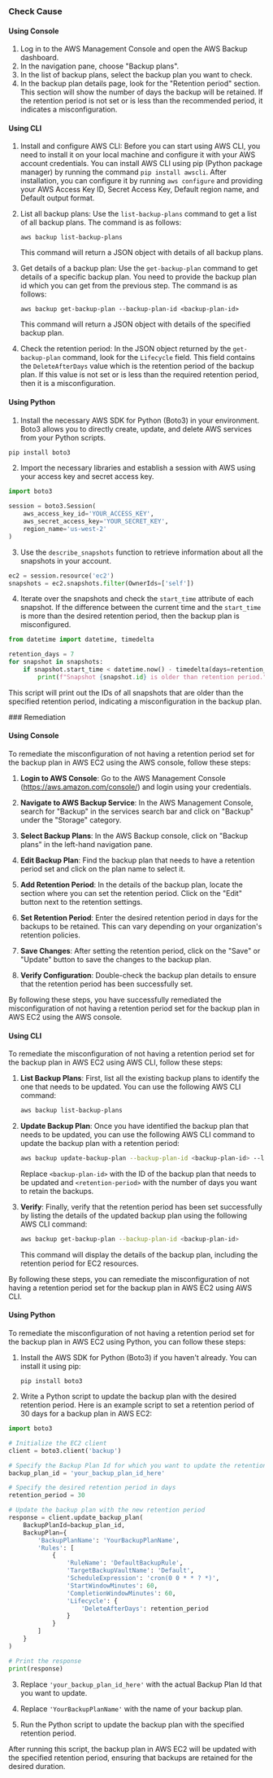 

<Tabs><Tab title='Cause'>
### Check Cause

#### Using Console

1. Log in to the AWS Management Console and open the AWS Backup dashboard.
2. In the navigation pane, choose "Backup plans".
3. In the list of backup plans, select the backup plan you want to check.
4. In the backup plan details page, look for the "Retention period" section. This section will show the number of days the backup will be retained. If the retention period is not set or is less than the recommended period, it indicates a misconfiguration.

#### Using CLI

1. Install and configure AWS CLI: Before you can start using AWS CLI, you need to install it on your local machine and configure it with your AWS account credentials. You can install AWS CLI using pip (Python package manager) by running the command `pip install awscli`. After installation, you can configure it by running `aws configure` and providing your AWS Access Key ID, Secret Access Key, Default region name, and Default output format.

2. List all backup plans: Use the `list-backup-plans` command to get a list of all backup plans. The command is as follows:
   ```
   aws backup list-backup-plans
   ```
   This command will return a JSON object with details of all backup plans.

3. Get details of a backup plan: Use the `get-backup-plan` command to get details of a specific backup plan. You need to provide the backup plan id which you can get from the previous step. The command is as follows:
   ```
   aws backup get-backup-plan --backup-plan-id <backup-plan-id>
   ```
   This command will return a JSON object with details of the specified backup plan.

4. Check the retention period: In the JSON object returned by the `get-backup-plan` command, look for the `Lifecycle` field. This field contains the `DeleteAfterDays` value which is the retention period of the backup plan. If this value is not set or is less than the required retention period, then it is a misconfiguration.

#### Using Python

1. Install the necessary AWS SDK for Python (Boto3) in your environment. Boto3 allows you to directly create, update, and delete AWS services from your Python scripts.

```python
pip install boto3
```

2. Import the necessary libraries and establish a session with AWS using your access key and secret access key.

```python
import boto3

session = boto3.Session(
    aws_access_key_id='YOUR_ACCESS_KEY',
    aws_secret_access_key='YOUR_SECRET_KEY',
    region_name='us-west-2'
)
```

3. Use the `describe_snapshots` function to retrieve information about all the snapshots in your account. 

```python
ec2 = session.resource('ec2')
snapshots = ec2.snapshots.filter(OwnerIds=['self'])
```

4. Iterate over the snapshots and check the `start_time` attribute of each snapshot. If the difference between the current time and the `start_time` is more than the desired retention period, then the backup plan is misconfigured.

```python
from datetime import datetime, timedelta

retention_days = 7
for snapshot in snapshots:
    if snapshot.start_time < datetime.now() - timedelta(days=retention_days):
        print(f"Snapshot {snapshot.id} is older than retention period.")
```

This script will print out the IDs of all snapshots that are older than the specified retention period, indicating a misconfiguration in the backup plan.

</Tab>

<Tab title='Remediation'>
### Remediation

#### Using Console

To remediate the misconfiguration of not having a retention period set for the backup plan in AWS EC2 using the AWS console, follow these steps:

1. **Login to AWS Console**: Go to the AWS Management Console (https://aws.amazon.com/console/) and login using your credentials.

2. **Navigate to AWS Backup Service**: In the AWS Management Console, search for "Backup" in the services search bar and click on "Backup" under the "Storage" category.

3. **Select Backup Plans**: In the AWS Backup console, click on "Backup plans" in the left-hand navigation pane.

4. **Edit Backup Plan**: Find the backup plan that needs to have a retention period set and click on the plan name to select it.

5. **Add Retention Period**: In the details of the backup plan, locate the section where you can set the retention period. Click on the "Edit" button next to the retention settings.

6. **Set Retention Period**: Enter the desired retention period in days for the backups to be retained. This can vary depending on your organization's retention policies.

7. **Save Changes**: After setting the retention period, click on the "Save" or "Update" button to save the changes to the backup plan.

8. **Verify Configuration**: Double-check the backup plan details to ensure that the retention period has been successfully set.

By following these steps, you have successfully remediated the misconfiguration of not having a retention period set for the backup plan in AWS EC2 using the AWS console.

#### Using CLI

To remediate the misconfiguration of not having a retention period set for the backup plan in AWS EC2 using AWS CLI, follow these steps:

1. **List Backup Plans**: First, list all the existing backup plans to identify the one that needs to be updated. You can use the following AWS CLI command:
   
   ```bash
   aws backup list-backup-plans
   ```

2. **Update Backup Plan**: Once you have identified the backup plan that needs to be updated, you can use the following AWS CLI command to update the backup plan with a retention period:

   ```bash
   aws backup update-backup-plan --backup-plan-id <backup-plan-id> --lifecycle ResourceType=EC2,DeleteAfterDays=<retention-period>
   ```

   Replace `<backup-plan-id>` with the ID of the backup plan that needs to be updated and `<retention-period>` with the number of days you want to retain the backups.

3. **Verify**: Finally, verify that the retention period has been set successfully by listing the details of the updated backup plan using the following AWS CLI command:

   ```bash
   aws backup get-backup-plan --backup-plan-id <backup-plan-id>
   ```

   This command will display the details of the backup plan, including the retention period for EC2 resources.

By following these steps, you can remediate the misconfiguration of not having a retention period set for the backup plan in AWS EC2 using AWS CLI.

#### Using Python

To remediate the misconfiguration of not having a retention period set for the backup plan in AWS EC2 using Python, you can follow these steps:

1. Install the AWS SDK for Python (Boto3) if you haven't already. You can install it using pip:
   ```
   pip install boto3
   ```

2. Write a Python script to update the backup plan with the desired retention period. Here is an example script to set a retention period of 30 days for a backup plan in AWS EC2:

```python
import boto3

# Initialize the EC2 client
client = boto3.client('backup')

# Specify the Backup Plan Id for which you want to update the retention period
backup_plan_id = 'your_backup_plan_id_here'

# Specify the desired retention period in days
retention_period = 30

# Update the backup plan with the new retention period
response = client.update_backup_plan(
    BackupPlanId=backup_plan_id,
    BackupPlan={
        'BackupPlanName': 'YourBackupPlanName',
        'Rules': [
            {
                'RuleName': 'DefaultBackupRule',
                'TargetBackupVaultName': 'Default',
                'ScheduleExpression': 'cron(0 0 * * ? *)',
                'StartWindowMinutes': 60,
                'CompletionWindowMinutes': 60,
                'Lifecycle': {
                    'DeleteAfterDays': retention_period
                }
            }
        ]
    }
)

# Print the response
print(response)
```

3. Replace `'your_backup_plan_id_here'` with the actual Backup Plan Id that you want to update.

4. Replace `'YourBackupPlanName'` with the name of your backup plan.

5. Run the Python script to update the backup plan with the specified retention period.

After running this script, the backup plan in AWS EC2 will be updated with the specified retention period, ensuring that backups are retained for the desired duration.


</Tab>
</Tabs>